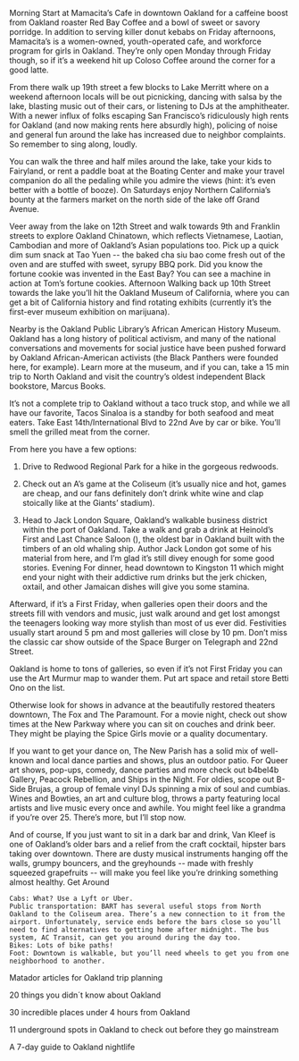 Morning
Start at Mamacita’s Cafe in downtown Oakland for a caffeine boost from Oakland roaster Red Bay Coffee and a bowl of sweet or savory porridge. In addition to serving killer donut kebabs on Friday afternoons, Mamacita’s is a women-owned, youth-operated cafe, and workforce program for girls in Oakland. They’re only open Monday through Friday though, so if it’s a weekend hit up Coloso Coffee around the corner for a good latte.

From there walk up 19th street a few blocks to Lake Merritt where on a weekend afternoon locals will be out picnicking, dancing with salsa by the lake, blasting music out of their cars, or listening to DJs at the amphitheater. With a newer influx of folks escaping San Francisco’s ridiculously high rents for Oakland (and now making rents here absurdly high), policing of noise and general fun around the lake has increased due to neighbor complaints. So remember to sing along, loudly.

You can walk the three and half miles around the lake, take your kids to Fairyland, or rent a paddle boat at the Boating Center and make your travel companion do all the pedaling while you admire the views (hint: it’s even better with a bottle of booze). On Saturdays enjoy Northern California’s bounty at the farmers market on the north side of the lake off Grand Avenue.

Veer away from the lake on 12th Street and walk towards 9th and Franklin streets to explore Oakland Chinatown, which reflects Vietnamese, Laotian, Cambodian and more of Oakland’s Asian populations too. Pick up a quick dim sum snack at Tao Yuen -- the baked cha siu bao come fresh out of the oven and are stuffed with sweet, syrupy BBQ pork. Did you know the fortune cookie was invented in the East Bay? You can see a machine in action at Tom’s fortune cookies.
Afternoon
Walking back up 10th Street towards the lake you’ll hit the Oakland Museum of California, where you can get a bit of California history and find rotating exhibits (currently it’s the first-ever museum exhibition on marijuana).

Nearby is the Oakland Public Library’s African American History Museum. Oakland has a long history of political activism, and many of the national conversations and movements for social justice have been pushed forward by Oakland African-American activists (the Black Panthers were founded here, for example). Learn more at the museum, and if you can, take a 15 min trip to North Oakland and visit the country’s oldest independent Black bookstore, Marcus Books.

It’s not a complete trip to Oakland without a taco truck stop, and while we all have our favorite, Tacos Sinaloa is a standby for both seafood and meat eaters. Take East 14th/International Blvd to 22nd Ave by car or bike. You’ll smell the grilled meat from the corner.

From here you have a few options:

1. Drive to Redwood Regional Park for a hike in the gorgeous redwoods.

2. Check out an A’s game at the Coliseum (it’s usually nice and hot, games are cheap, and our fans definitely don’t drink white wine and clap stoically like at the Giants’ stadium).

3. Head to Jack London Square, Oakland’s walkable business district within the port of Oakland. Take a walk and grab a drink at Heinold’s First and Last Chance Saloon (), the oldest bar in Oakland built with the timbers of an old whaling ship. Author Jack London got some of his material from here, and I’m glad it’s still divey enough for some good stories.
Evening
For dinner, head downtown to Kingston 11 which might end your night with their addictive rum drinks but the jerk chicken, oxtail, and other Jamaican dishes will give you some stamina.

Afterward, if it’s a First Friday, when galleries open their doors and the streets fill with vendors and music, just walk around and get lost amongst the teenagers looking way more stylish than most of us ever did. Festivities usually start around 5 pm and most galleries will close by 10 pm. Don’t miss the classic car show outside of the Space Burger on Telegraph and 22nd Street.

Oakland is home to tons of galleries, so even if it’s not First Friday you can use the Art Murmur map to wander them. Put art space and retail store Betti Ono on the list.

Otherwise look for shows in advance at the beautifully restored theaters downtown, The Fox and The Paramount. For a movie night, check out show times at the New Parkway where you can sit on couches and drink beer. They might be playing the Spice Girls movie or a quality documentary.

If you want to get your dance on, The New Parish has a solid mix of well-known and local dance parties and shows, plus an outdoor patio. For Queer art shows, pop-ups, comedy, dance parties and more check out b4bel4b Gallery, Peacock Rebellion, and Ships in the Night. For oldies, scope out B-Side Brujas, a group of female vinyl DJs spinning a mix of soul and cumbias. Wines and Bowties, an art and culture blog, throws a party featuring local artists and live music every once and awhile. You might feel like a grandma if you’re over 25. There’s more, but I’ll stop now.

And of course, If you just want to sit in a dark bar and drink, Van Kleef is one of Oakland’s older bars and a relief from the craft cocktail, hipster bars taking over downtown. There are dusty musical instruments hanging off the walls, grumpy bouncers, and the greyhounds -- made with freshly squeezed grapefruits -- will make you feel like you’re drinking something almost healthy.
Get Around

 	Cabs: What? Use a Lyft or Uber.
 	Public transportation: BART has several useful stops from North Oakland to the Coliseum area. There’s a new connection to it from the airport. Unfortunately, service ends before the bars close so you’ll need to find alternatives to getting home after midnight. The bus system, AC Transit, can get you around during the day too.
 	Bikes: Lots of bike paths!
 	Foot: Downtown is walkable, but you’ll need wheels to get you from one neighborhood to another.

Matador articles for Oakland trip planning

20 things you didn´t know about Oakland

30 incredible places under 4 hours from Oakland

11 underground spots in Oakland to check out before they go mainstream

A 7-day guide to Oakland nightlife